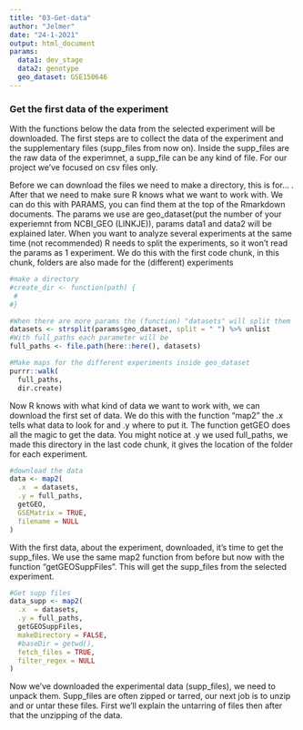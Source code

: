```yaml
---
title: "03-Get-data"
author: "Jelmer"
date: "24-1-2021"
output: html_document
params:
  data1: dev_stage
  data2: genotype
  geo_dataset: GSE150646
---
```


### Get the first data of the experiment

With the functions below the data from the selected experiment will be downloaded. The first steps are to collect the data of the experiment and the supplementary files (supp_files from now on). Inside the supp_files are the raw data of the experimnet, a supp_file can be any kind of file. For our project we've focused on csv files only.


Before we can download the files we need to make a directory, this is for...  . After that we need to make sure R knows what we want to work with.
We can do this with PARAMS, you can find them at the top of the Rmarkdown documents. The params we use are geo_dataset(put the number of your experiemnt from NCBI_GEO (LINKJE)), params data1 and data2 will be explained later.
When you want to analyze several experiments at the same time (not recommended) R needs to split the experiments, so it won't read the params as 1 experiment. We do this with the first code chunk, in this chunk, folders are also made for the (different) experiments

```r
#make a directory
#create_dir <- function(path) {
 # 
#}

#When there are more params the (function) "datasets" will split them
datasets <- strsplit(params$geo_dataset, split = " ") %>% unlist
#With full_paths each parameter will be 
full_paths <- file.path(here::here(), datasets)

#Make maps for the different experiments inside geo_dataset
purrr::walk(
  full_paths,
  dir.create)
```


Now R knows with what kind of data we want to work with, we can download the first set of data.
We do this with the function “map2” the .x tells what data to look for and .y where to put it. The function getGEO does all the magic to get the data. You might notice at .y we used full_paths, we made this directory in the last code chunk, it gives the location of the folder for each experiment.

```r
#download the data 
data <- map2(
  .x  = datasets,
  .y = full_paths,
  getGEO,
  GSEMatrix = TRUE,
  filename = NULL
)
```

With  the first data, about the experiment, downloaded, it’s time to get the supp_files. We use the same map2 function from before but now with the function “getGEOSuppFiles”. This will get the supp_files from the selected experiment.

```r
#Get supp files
data_supp <- map2(
  .x  = datasets,
  .y = full_paths,
  getGEOSuppFiles,
  makeDirectory = FALSE, 
  #baseDir = getwd(),
  fetch_files = TRUE, 
  filter_regex = NULL
)
```

Now we’ve downloaded the experimental data (supp_files), we need to unpack them. Supp_files are often zipped or tarred, our next job is to unzip and or untar these files. First we’ll explain the untarring of files then after that the unzipping of the data.